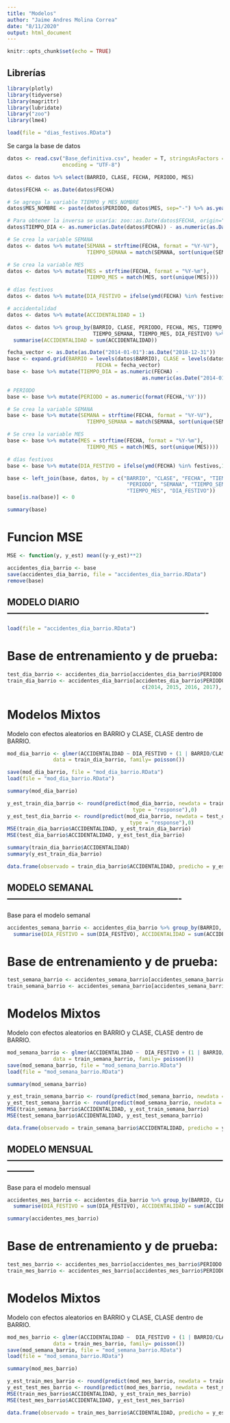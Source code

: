 ```yaml
---
title: "Modelos"
author: "Jaime Andres Molina Correa"
date: "8/11/2020"
output: html_document
---
```


```r
knitr::opts_chunk$set(echo = TRUE)
```

## Librerías

```r
library(plotly)
library(tidyverse)
library(magrittr)
library(lubridate)
library("zoo")
library(lme4)
```

```r
load(file = "dias_festivos.RData")
```

Se carga la base de datos

```r
datos <- read.csv("Base_definitiva.csv", header = T, stringsAsFactors = T,
                  encoding = "UTF-8")

datos <- datos %>% select(BARRIO, CLASE, FECHA, PERIODO, MES)

datos$FECHA <- as.Date(datos$FECHA)

# Se agrega la variable TIEMPO y MES_NOMBRE
datos$MES_NOMBRE <- paste(datos$PERIODO, datos$MES, sep="-") %>% as.yearmon("%Y-%m")

# Para obtener la inversa se usaría: zoo::as.Date(datos$FECHA, origin="2014-01-01")
datos$TIEMPO_DIA <- as.numeric(as.Date(datos$FECHA)) - as.numeric(as.Date("2014-01-01")) + 1

# Se crea la variable SEMANA
datos <- datos %>% mutate(SEMANA = strftime(FECHA, format = "%Y-%V"),
                          TIEMPO_SEMANA = match(SEMANA, sort(unique(SEMANA))))

# Se crea la variable MES
datos <- datos %>% mutate(MES = strftime(FECHA, format = "%Y-%m"),
                          TIEMPO_MES = match(MES, sort(unique(MES))))

# días festivos
datos <- datos %>% mutate(DIA_FESTIVO = ifelse(ymd(FECHA) %in% festivos,1,0))

# accidentalidad
datos <- datos %>% mutate(ACCIDENTALIDAD = 1)
```

```r
datos <- datos %>% group_by(BARRIO, CLASE, PERIODO, FECHA, MES, TIEMPO_DIA, SEMANA,
                            TIEMPO_SEMANA, TIEMPO_MES, DIA_FESTIVO) %>%
  summarise(ACCIDENTALIDAD = sum(ACCIDENTALIDAD))
```


```r
fecha_vector <- as.Date(as.Date("2014-01-01"):as.Date("2018-12-31"))
base <- expand.grid(BARRIO = levels(datos$BARRIO), CLASE = levels(datos$CLASE),
                             FECHA = fecha_vector)
base <- base %>% mutate(TIEMPO_DIA = as.numeric(FECHA) -
                                            as.numeric(as.Date("2014-01-01")) + 1)

# PERIODO
base <- base %>% mutate(PERIODO = as.numeric(format(FECHA,'%Y')))

# Se crea la variable SEMANA
base <- base %>% mutate(SEMANA = strftime(FECHA, format = "%Y-%V"),
                          TIEMPO_SEMANA = match(SEMANA, sort(unique(SEMANA))))

# Se crea la variable MES
base <- base %>% mutate(MES = strftime(FECHA, format = "%Y-%m"),
                          TIEMPO_MES = match(MES, sort(unique(MES))))

# días festivos
base <- base %>% mutate(DIA_FESTIVO = ifelse(ymd(FECHA) %in% festivos,1,0))
```

```r
base <- left_join(base, datos, by = c("BARRIO", "CLASE", "FECHA", "TIEMPO_DIA",
                                       "PERIODO", "SEMANA", "TIEMPO_SEMANA", "MES",
                                       "TIEMPO_MES", "DIA_FESTIVO"))
base[is.na(base)] <- 0
```

```r
summary(base)
```


# Funcion MSE
```r
MSE <- function(y, y_est) mean((y-y_est)**2)
```

```r
accidentes_dia_barrio <- base
save(accidentes_dia_barrio, file = "accidentes_dia_barrio.RData")
remove(base)
```


## MODELO DIARIO -------------------------------------------------------------------

```r
load(file = "accidentes_dia_barrio.RData")
```


# Base de entrenamiento y de prueba:

```r
test_dia_barrio <- accidentes_dia_barrio[accidentes_dia_barrio$PERIODO == 2018, ]
train_dia_barrio <- accidentes_dia_barrio[accidentes_dia_barrio$PERIODO %in%
                                            c(2014, 2015, 2016, 2017), ]
```

# Modelos Mixtos

Modelo con efectos aleatorios en BARRIO y CLASE, CLASE dentro de BARRIO.


```r
mod_dia_barrio <- glmer(ACCIDENTALIDAD ~ DIA_FESTIVO + (1 | BARRIO/CLASE),
               data = train_dia_barrio, family= poisson())
```

```r
save(mod_dia_barrio, file = "mod_dia_barrio.RData")
load(file = "mod_dia_barrio.RData")
```


```r
summary(mod_dia_barrio)
```

```r
y_est_train_dia_barrio <- round(predict(mod_dia_barrio, newdata = train_dia_barrio,
                                         type = "response"),0)
y_est_test_dia_barrio <- round(predict(mod_dia_barrio, newdata = test_dia_barrio,
                                        type = "response"),0)
MSE(train_dia_barrio$ACCIDENTALIDAD, y_est_train_dia_barrio)
MSE(test_dia_barrio$ACCIDENTALIDAD, y_est_test_dia_barrio)
```

```r
summary(train_dia_barrio$ACCIDENTALIDAD)
summary(y_est_train_dia_barrio)
```


```r
data.frame(observado = train_dia_barrio$ACCIDENTALIDAD, predicho = y_est1_train_dia_barrio)[sample(1:length(y_est1_train_dia_barrio), 500),]
```


## MODELO SEMANAL ----------------------------------------------------------

Base para el modelo semanal

```r
accidentes_semana_barrio <- accidentes_dia_barrio %>% group_by(BARRIO, CLASE, PERIODO, SEMANA, TIEMPO_SEMANA) %>%
  summarise(DIA_FESTIVO = sum(DIA_FESTIVO), ACCIDENTALIDAD = sum(ACCIDENTALIDAD))
```

# Base de entrenamiento y de prueba:

```r
test_semana_barrio <- accidentes_semana_barrio[accidentes_semana_barrio$PERIODO == 2018, ]
train_semana_barrio <- accidentes_semana_barrio[accidentes_semana_barrio$PERIODO %in% c(2014, 2015, 2016, 2017), ]
```

# Modelos Mixtos

Modelo con efectos aleatorios en BARRIO y CLASE, CLASE dentro de BARRIO.

```r
mod_semana_barrio <- glmer(ACCIDENTALIDAD ~  DIA_FESTIVO + (1 | BARRIO/CLASE),
               data = train_semana_barrio, family= poisson())
save(mod_semana_barrio, file = "mod_semana_barrio.RData")
load(file = "mod_semana_barrio.RData")
```

```r
summary(mod_semana_barrio)
```

```r
y_est_train_semana_barrio <- round(predict(mod_semana_barrio, newdata = train_semana_barrio, type = "response"),0)
y_est_test_semana_barrio <- round(predict(mod_semana_barrio, newdata = test_semana_barrio, type = "response"),0)
MSE(train_semana_barrio$ACCIDENTALIDAD, y_est_train_semana_barrio)
MSE(test_semana_barrio$ACCIDENTALIDAD, y_est_test_semana_barrio)
```

```r
data.frame(observado = train_semana_barrio$ACCIDENTALIDAD, predicho = y_est1_train_semana_barrio)[sample(1:length(y_est1_train_semana_barrio), 500),]
```


## MODELO MENSUAL ---------------------------------------------------------------------------------

Base para el modelo mensual

```r
accidentes_mes_barrio <- accidentes_dia_barrio %>% group_by(BARRIO, CLASE, PERIODO, MES, TIEMPO_MES) %>%
  summarise(DIA_FESTIVO = sum(DIA_FESTIVO), ACCIDENTALIDAD = sum(ACCIDENTALIDAD))
```

```r
summary(accidentes_mes_barrio)
```


# Base de entrenamiento y de prueba:

```r
test_mes_barrio <- accidentes_mes_barrio[accidentes_mes_barrio$PERIODO == 2018, ]
train_mes_barrio <- accidentes_mes_barrio[accidentes_mes_barrio$PERIODO %in% c(2014, 2015, 2016, 2017), ]
```

# Modelos Mixtos

Modelo con efectos aleatorios en BARRIO y CLASE, CLASE dentro de BARRIO.

```r
mod_mes_barrio <- glmer(ACCIDENTALIDAD ~  DIA_FESTIVO + (1 | BARRIO/CLASE),
               data = train_mes_barrio, family= poisson())
save(mod_semana_barrio, file = "mod_semana_barrio.RData")
load(file = "mod_semana_barrio.RData")
```

```r
summary(mod_mes_barrio)
```

```r
y_est_train_mes_barrio <- round(predict(mod_mes_barrio, newdata = train_mes_barrio, type = "response"),0)
y_est_test_mes_barrio <- round(predict(mod_mes_barrio, newdata = test_mes_barrio, type = "response"),0)
MSE(train_mes_barrio$ACCIDENTALIDAD, y_est_train_mes_barrio)
MSE(test_mes_barrio$ACCIDENTALIDAD, y_est_test_mes_barrio)
```

```r
data.frame(observado = train_mes_barrio$ACCIDENTALIDAD, predicho = y_est1_train_mes_barrio)[sample(1:length(y_est1_train_mes_barrio), 500),]
```
